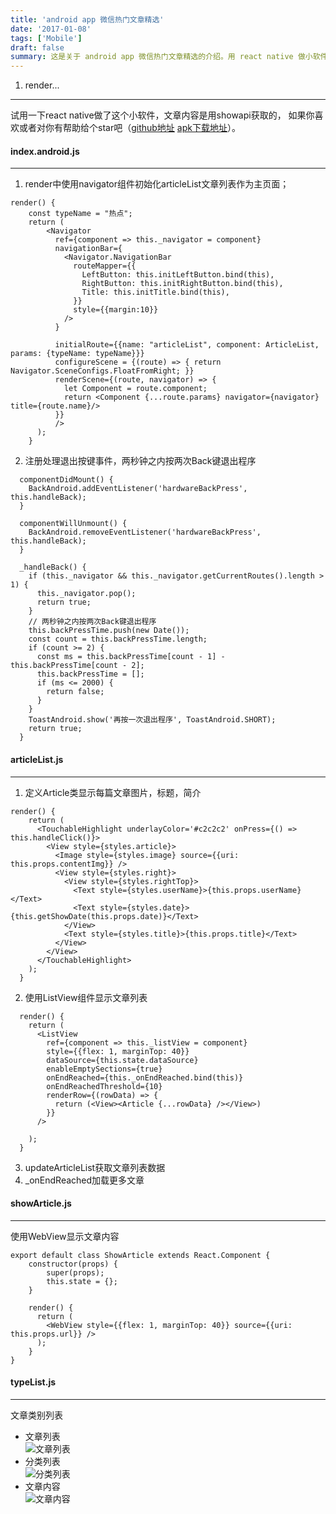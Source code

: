 ```yaml
---
title: 'android app 微信热门文章精选'
date: '2017-01-08'
tags: ['Mobile']
draft: false
summary: 这是关于 android app 微信热门文章精选的介绍。用 react native 做小软件，通过 showapi 获取文章，展示了 index.android.js 中初始化文章列表等内容，还有 articleList.js 的文章列表显示等，以及 showArticle.js 和 typeList.js 的相关部分。 
---
```


1. render...
---
试用一下react native做了这个小软件，文章内容是用showapi获取的， 如果你喜欢或者对你有帮助给个star吧（[github地址](https://github.com/tujiaw/react_native_wxarticle) [apk下载地址](http://pan.baidu.com/s/1i4XQkWd)）。

  
#### index.android.js 
---
1. render中使用navigator组件初始化articleList文章列表作为主页面；
```
render() {
    const typeName = "热点";
    return (
        <Navigator
          ref={component => this._navigator = component}
          navigationBar={
            <Navigator.NavigationBar
              routeMapper={{
                LeftButton: this.initLeftButton.bind(this),
                RightButton: this.initRightButton.bind(this),
                Title: this.initTitle.bind(this),
              }}
              style={{margin:10}}
            />
          }

          initialRoute={{name: "articleList", component: ArticleList, params: {typeName: typeName}}}
          configureScene = {(route) => { return Navigator.SceneConfigs.FloatFromRight; }}
          renderScene={(route, navigator) => {
            let Component = route.component;
            return <Component {...route.params} navigator={navigator} title={route.name}/>
          }}
          />
      );
    }
```
2. 注册处理退出按键事件，两秒钟之内按两次Back键退出程序
```
  componentDidMount() {
    BackAndroid.addEventListener('hardwareBackPress', this.handleBack);
  }

  componentWillUnmount() {
    BackAndroid.removeEventListener('hardwareBackPress', this.handleBack);
  }

  _handleBack() {
    if (this._navigator && this._navigator.getCurrentRoutes().length > 1) {
      this._navigator.pop();
      return true;
    }
    // 两秒钟之内按两次Back键退出程序
    this.backPressTime.push(new Date());
    const count = this.backPressTime.length;
    if (count >= 2) {
      const ms = this.backPressTime[count - 1] - this.backPressTime[count - 2];
      this.backPressTime = [];
      if (ms <= 2000) {
        return false;
      }
    }
    ToastAndroid.show('再按一次退出程序', ToastAndroid.SHORT);
    return true;
  }
```

#### articleList.js
---
1. 定义Article类显示每篇文章图片，标题，简介
```
render() {
    return (
      <TouchableHighlight underlayColor='#c2c2c2' onPress={() => this.handleClick()}>
        <View style={styles.article}>
          <Image style={styles.image} source={{uri: this.props.contentImg}} />
          <View style={styles.right}>
            <View style={styles.rightTop}>
              <Text style={styles.userName}>{this.props.userName}</Text>
              <Text style={styles.date}>{this.getShowDate(this.props.date)}</Text>
            </View>
            <Text style={styles.title}>{this.props.title}</Text>
          </View>
        </View>
      </TouchableHighlight>
    );
  }
```
2. 使用ListView组件显示文章列表
```
  render() {
    return (
      <ListView
        ref={component => this._listView = component}
        style={{flex: 1, marginTop: 40}}
        dataSource={this.state.dataSource}
        enableEmptySections={true}
        onEndReached={this._onEndReached.bind(this)}
        onEndReachedThreshold={10}
        renderRow={(rowData) => {
          return (<View><Article {...rowData} /></View>)
        }}
      />

    );
  }
```
3. updateArticleList获取文章列表数据
4. _onEndReached加载更多文章

#### showArticle.js
---
使用WebView显示文章内容
```
export default class ShowArticle extends React.Component {
    constructor(props) {
        super(props);
        this.state = {};
    }

    render() {
      return (
        <WebView style={{flex: 1, marginTop: 40}} source={{uri: this.props.url}} />
      );
    }
}
```

#### typeList.js
---
文章类别列表

* 文章列表  
![文章列表](https://ww4.sinaimg.cn/large/006tNc79jw1fbjirh7233j30a00hsdgd.jpg)
* 分类列表  
![分类列表](https://ww2.sinaimg.cn/large/006tNc79jw1fbjirj7chuj30a00hst8x.jpg)
* 文章内容  
![文章内容](https://ww2.sinaimg.cn/large/006tNc79jw1fbjirl7dd7j30a00hs3z1.jpg)